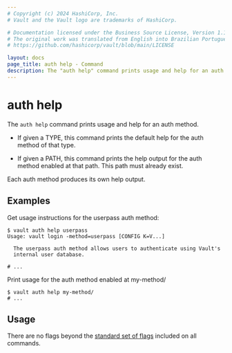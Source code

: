 ```yaml
---
# Copyright (c) 2024 HashiCorp, Inc.
# Vault and the Vault logo are trademarks of HashiCorp.

# Documentation licensed under the Business Source License, Version 1.1.
# The original work was translated from English into Brazilian Portuguese.
# https://github.com/hashicorp/vault/blob/main/LICENSE

layout: docs
page_title: auth help - Command
description: The "auth help" command prints usage and help for an auth method.
---
```


# auth help

The `auth help` command prints usage and help for an auth method.

- If given a TYPE, this command prints the default help for the auth method of
  that type.

- If given a PATH, this command prints the help output for the auth method
  enabled at that path. This path must already exist.

Each auth method produces its own help output.

## Examples

Get usage instructions for the userpass auth method:

```shell-session
$ vault auth help userpass
Usage: vault login -method=userpass [CONFIG K=V...]

  The userpass auth method allows users to authenticate using Vault's
  internal user database.

# ...
```

Print usage for the auth method enabled at my-method/

```shell-session
$ vault auth help my-method/
# ...
```

## Usage

There are no flags beyond the [standard set of flags](/vault/docs/commands)
included on all commands.
